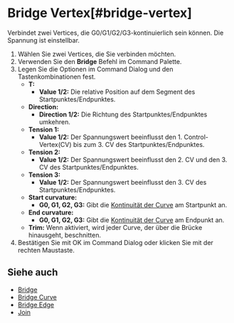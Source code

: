 
# Bridge Vertex[#bridge-vertex]

<Reference shortcut="" command="Bridge Vertex" button="" />

Verbindet zwei Vertices, die G0/G1/G2/G3-kontinuierlich sein können. Die Spannung ist einstellbar.

1. Wählen Sie zwei Vertices, die Sie verbinden möchten.
2. Verwenden Sie den **Bridge** Befehl im Command Palette.
3. Legen Sie die Optionen im Command Dialog und den Tastenkombinationen fest.
     - **T:**
          - **Value 1/2:** Die relative Position auf dem Segment des Startpunktes/Endpunktes.
     - **Direction:** 
          - **Direction 1/2:** Die Richtung des Startpunktes/Endpunktes umkehren.
     - **Tension 1:**
          - **Value 1/2:** Der Spannungswert beeinflusst den 1. Control-Vertex(CV) bis zum 3. CV des Startpunktes/Endpunktes.
     - **Tension 2:**
          - **Value 1/2:** Der Spannungswert beeinflusst den 2. CV und den 3. CV des Startpunktes/Endpunktes.
     - **Tension 3:**
          - **Value 1/2:** Der Spannungswert beeinflusst den 3. CV des Startpunktes/Endpunktes.
     - **Start curvature:**
          - **G0, G1, G2, G3:** Gibt die [Kontinuität der Curve](../cad-essentials/continuity-curve-and-surface) am Startpunkt an.
     -  **End curvature:**
          - **G0, G1, G2, G3:** Gibt die [Kontinuität der Curve](../cad-essentials/continuity-curve-and-surface) am Endpunkt an.
   - **Trim:** Wenn aktiviert, wird jeder Curve, der über die Brücke hinausgeht, beschnitten.
4. Bestätigen Sie mit OK im Command Dialog oder klicken Sie mit der rechten Maustaste.

<VideoPlayer fileName="bridge-vertex"/>

## Siehe auch
- [Bridge](./bridge)
- [Bridge Curve](./bridge-curve)
- [Bridge Edge](./bridge-edge)
- [Join](./join)